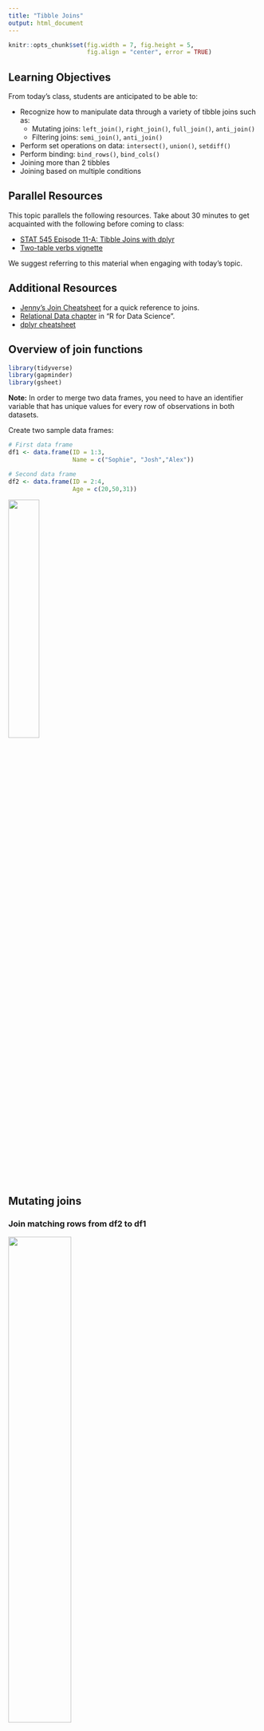 ---
title: "Tibble Joins"
output: html_document
---

```{r, echo = FALSE, message = FALSE, warning = FALSE, results = "asis"}
knitr::opts_chunk$set(fig.width = 7, fig.height = 5, 
                      fig.align = "center", error = TRUE)
```


## Learning Objectives

From today's class, students are anticipated to be able to:

- Recognize how to manipulate data through a variety of tibble joins such as:
    + Mutating joins: `left_join()`, `right_join()`, `full_join()`, `anti_join()`
    + Filtering joins: `semi_join()`, `anti_join()`
- Perform set operations on data: `intersect()`, `union()`, `setdiff()`
- Perform binding: `bind_rows()`, `bind_cols()`
- Joining more than 2 tibbles
- Joining based on multiple conditions

## Parallel Resources

This topic parallels the following resources. Take about 30 minutes to get acquainted with the following before coming to class:

- [STAT 545 Episode 11-A: Tibble Joins with dplyr](https://youtu.be/YAdX9MVRY1c)
- [Two-table verbs vignette](https://cran.r-project.org/web/packages/dplyr/vignettes/two-table.html)

We suggest referring to this material when engaging with today's topic.

## Additional Resources

- [Jenny's Join Cheatsheet](https://stat545.com/join-cheatsheet.html) for a quick reference to joins.
- [Relational Data chapter](https://r4ds.had.co.nz/relational-data.html) in "R for Data Science".
- [dplyr cheatsheet](https://rstudio.com/wp-content/uploads/2015/02/data-wrangling-cheatsheet.pdf)



## Overview of join functions

```{r setup, message=FALSE, warning=FALSE, echo=FALSE}
library(tidyverse)
library(gapminder)
library(gsheet)
```

**Note:** In order to merge two data frames, you need to have an identifier variable that has unique values for every row of observations in both datasets.

Create two sample data frames:

```{r}
# First data frame
df1 <- data.frame(ID = 1:3,                     
                  Name = c("Sophie", "Josh","Alex"))

# Second data frame
df2 <- data.frame(ID = 2:4,                      
                  Age = c(20,50,31))
```

![](https://github.com/UBC-STAT/stat545.stat.ubc.ca/blob/master/content/tutorials/tibble_join/df.png){#id .class width=35% height=35%}

## Mutating joins

### Join matching rows from df2 to df1

![](https://github.com/UBC-STAT/stat545.stat.ubc.ca/blob/master/content/tutorials/tibble_join/left_join.png){#id .class width=50% height=50%}

```{r}
left_join(df1, df2, by = "ID")
```

### Join matching rows from df1 to df2

![](https://github.com/UBC-STAT/stat545.stat.ubc.ca/blob/master/content/tutorials/tibble_join/right_join.png){#id .class width=50% height=50%}

```{r}
right_join(df1, df2, by = "ID")
```

### Retain only rows present in both sets

![](https://github.com/UBC-STAT/stat545.stat.ubc.ca/blob/master/content/tutorials/tibble_join/inner_join.png){#id .class width=50% height=50%}
 
```{r}
inner_join(df1, df2, by = "ID")
```


### Retain all values, all rows

![](https://github.com/UBC-STAT/stat545.stat.ubc.ca/blob/master/content/tutorials/tibble_join/full_join.png){#id .class width=50% height=50%}

```{r}
full_join(df1, df2, by = "ID")
```

## Filtering joins

### Retain all rows in df1 that have a match in df2

![](https://github.com/UBC-STAT/stat545.stat.ubc.ca/blob/master/content/tutorials/tibble_join/semi_join.png){#id .class width=50% height=50%}

```{r}
semi_join(df1, df2, by = "ID")
```

### Retain all rows in df1 that do not have a match in df2

![](https://github.com/UBC-STAT/stat545.stat.ubc.ca/blob/master/content/tutorials/tibble_join/anti_join.png){#id .class width=50% height=50%}

```{r}
anti_join(df1, df2, by = "ID")
```


## Binding

### Append df2 to df1 as new rows

![](https://github.com/UBC-STAT/stat545.stat.ubc.ca/blob/master/content/tutorials/tibble_join/bind_rows.png){#id .class width=50% height=50%}

```{r}
bind_rows(df1, df2)
```

### Append df2 to df1 as new columns

![](https://github.com/UBC-STAT/stat545.stat.ubc.ca/blob/master/content/tutorials/tibble_join/bind_cols.png){#id .class width=50% height=50%}

```{r}
bind_cols(df1, df2)
```


## Joining multiple (>2) tibbles

Create a third data frame
```{r}
df3 <- data.frame(ID = 1:5,                      
                  Height = c(175,167,190,155,160))
```

![](https://github.com/UBC-STAT/stat545.stat.ubc.ca/blob/master/content/tutorials/tibble_join/three_tibbles.png){#id .class width=60% height=60%}


Use piping operator (%>%) to layer multiple join functions
```{r}
full_join(df1, df2, by = "ID") %>%
  full_join(., df3, by = "ID") 
```

## Joining tibbles on multiple conditions

![](https://github.com/UBC-STAT/stat545.stat.ubc.ca/blob/master/content/tutorials/tibble_join/new_df.png){#id .class width=60% height=60%}

Create two new tibbles df4 and df5

```{r}
df4 <- data.frame(FirstName = c("Sophie", "Josh","Alex"),
                  LastName=c("Wang","Smith","Smith"),
                  Age = c(42,20,50))

df5 <- data.frame(First_name = c("Josh","Alex","Sophie"),        
                  Last_name=c("Smith","Smith","Jones"),
                  Height = c(167,190,155))
```


![](https://github.com/UBC-STAT/stat545.stat.ubc.ca/blob/master/content/tutorials/tibble_join/multiple_conditions.png){#id .class width=60% height=60%}

```{r}
full_join(df4, df5, by = c("FirstName" = "First_name", "LastName" = "Last_name"))
```

## Set operations

Create sample data frames

![](https://github.com/UBC-STAT/stat545.stat.ubc.ca/blob/master/content/tutorials/tibble_join/new_df2.png){#id .class width=35% height=35%}

```{r}
# First data frame
df6 <- data.frame(Number = 1:3,                     
                  Letter = c("A", "B","C"))

# Second data frame
df7 <- data.frame(Number = 2:4,                      
                  Letter = c("B","C","D"))
```

### Include rows that appear in both data frames

![](https://github.com/UBC-STAT/stat545.stat.ubc.ca/blob/master/content/tutorials/tibble_join/intersect.png){#id .class width=40% height=50%}

```{r}
intersect(df6, df7)
```

### Include rows that appear in either or both data frames

![](https://github.com/UBC-STAT/stat545.stat.ubc.ca/blob/master/content/tutorials/tibble_join/union.png){#id .class width=40% height=50%}

```{r}
union(df6, df7)
```

### Include rows that appear in one df but not another

![](https://github.com/UBC-STAT/stat545.stat.ubc.ca/blob/master/content/tutorials/tibble_join/setdiff.png){#id .class width=40% height=50%}

Include rows that appear in df6 but not in df7
```{r}
setdiff(df6, df7)
```

Include rows that appear in df7 but not in df6
```{r}
setdiff(df7, df6)
```



## Demonstration with `gapminder`

Get an overview of `gapminder` data
```{r}
glimpse(gapminder)
```

### Part 1

Obtain additional information on countries from other open data sources
```{r}
country_data <- read.csv(file = "https://raw.githubusercontent.com/open-numbers/ddf--gapminder--geo_entity_domain/master/ddf--entities--geo--country.csv")

glimpse(country_data)
```


Narrow down information to income groups, OECD status, and religion
```{r}
country_data <- country_data %>% 
  select(name, income_groups, g77_and_oecd_countries, main_religion_2008)

# Check data structure
glimpse(country_data)
```

Count how many unique country names are in `gapminder` and `country_data`
```{r}
nlevels(gapminder$country)
nlevels(as.factor(country_data$name))
```

Merge `gapminder` and `country_data` using `left_join()`
```{r}
gapminder_extended <- left_join(gapminder, country_data, by=c("country"="name"))

head(gapminder_extended)
```

**Note:**: `left_join()` is probably the most useful and the most used join. It is often used when you want to expand your existing dataset with new variables from other sources.


Compare lifeExp for OECD, G77, and other countries
```{r}
gapminder_extended %>% 
  ggplot(aes(x=g77_and_oecd_countries,y=lifeExp))+
    geom_boxplot()+
    geom_jitter(aes(color=continent), alpha=0.3)+
    labs(x="Country group")
```

Compare lifeExp for OECD, G77, and other countries by most common religion
```{r}
gapminder_extended %>% 
  filter(main_religion_2008 %in% c("christian","eastern_religions","muslim")) %>% 
  ggplot(aes(x=g77_and_oecd_countries,y=lifeExp))+
    geom_boxplot()+
    geom_jitter(aes(color=continent), alpha=0.3)+
    labs(x="Country group")+
    facet_wrap(~main_religion_2008)
```


### Part 2


Gapminder data is only available from 1952 to 2007. What if we wanted to examine data after 2007 as well as population projections?

Download population size estimates by country from 1800 to 2100
```{r}
population <- gsheet2tbl("https://docs.google.com/spreadsheets/d/14_suWY8fCPEXV0MH7ZQMZ-KndzMVsSsA5HdR-7WqAC0/edit#gid=176703676")
```


See what population data looks like
```{r}
glimpse(population)
```


Only retain population estimates after 2007, rename variables to match gapminder variable names
```{r}
population <- population %>% 
  filter(time>2007) %>% 
  rename(year=time, country=name, pop=Population) %>% 
  select(-geo)
```


Add continent data to `population` from `gapminder`
```{r}
# create a data frame listing continent for every country
continent <- gapminder %>%
  select(country, continent) %>% 
  distinct()

# add continent data to population data frame
population <- left_join(population, continent, by = "country")

# see how many countries are missing continent data by continent
population %>% 
  group_by(year) %>% 
  summarise(missing_continent = sum(is.na(continent)))
```


Use `bind_rows()` to stack `population` below `gapminder`
```{r}
gapminder_pop <- bind_rows(gapminder, population) %>% 
  arrange(country,year)
```


Visualize trends in population growth by continent
```{r}
gapminder_pop %>% 
  filter(!is.na(continent)) %>% 
  group_by(continent, year) %>%
  summarise(pop=sum(pop)/1000000) %>%
  ggplot(aes(x=year, y=pop, fill=continent))+
  geom_area()+
  labs(title="Population projections by continent", 
               y="Population (in mil)")
```


